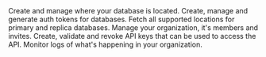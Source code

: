 <CardGroup cols={2}>
  <Card title="Groups API" icon="sitemap" href="/api-reference/groups">
    Create and manage where your database is located.
  </Card>
  <Card title="Database API" icon="database" href="/api-reference/databases">
    Create, manage and generate auth tokens for databases.
  </Card>
  <Card
    title="Locations API"
    icon="location-dot"
    href="/api-reference/locations"
  >
    Fetch all supported locations for primary and replica databases.
  </Card>
  <Card
    title="Organizations API"
    icon="user-group"
    href="/api-reference/organizations"
  >
    Manage your organization, it's members and invites.
  </Card>
  <Card title="API Tokens API" icon="key" href="/api-reference/tokens">
    Create, validate and revoke API keys that can be used to access the API.
  </Card>
  <Card title="Audit Logs API" icon="list" href="/api-reference/audit-logs">
    Monitor logs of what's happening in your organization.
  </Card>
</CardGroup>
